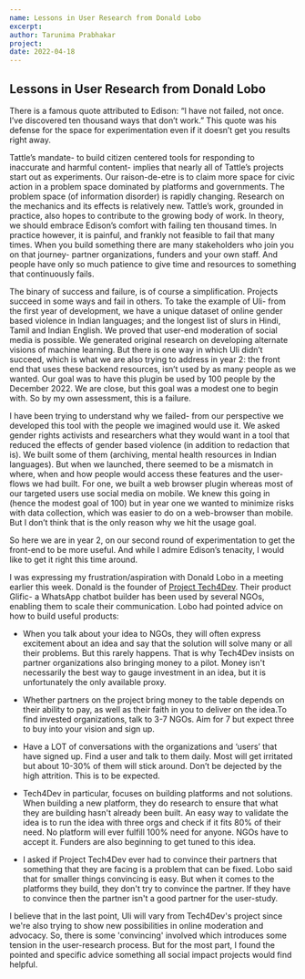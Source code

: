 ```yaml
---
name: Lessons in User Research from Donald Lobo
excerpt:
author: Tarunima Prabhakar
project:
date: 2022-04-18
---
```



<ContentPageShell>

## Lessons in User Research from Donald Lobo

There is a famous quote attributed to Edison: “I have not failed, not once.  I’ve discovered ten thousand ways that don’t work.” This quote was his defense for the space for experimentation even if it doesn’t get you results right away.

Tattle’s mandate- to build citizen centered tools for responding to inaccurate and harmful content- implies that nearly all of Tattle’s projects start out as experiments. Our raison-de-etre is to claim more space for civic action in a problem space dominated by platforms and governments. The problem space (of information disorder) is rapidly changing. Research on the mechanics and its effects is relatively new. Tattle’s work, grounded in practice, also hopes to contribute to the growing body of work. In theory, we should embrace Edison’s comfort with failing ten thousand times. In practice however, it is painful, and frankly not feasible to fail that many times. When you build something there are many stakeholders who join you on that journey- partner organizations, funders and your own staff. And people have only so much patience to give time and resources to something that continuously fails.

The binary of success and failure, is of course a simplification. Projects succeed in some ways and fail in others. To take the example of Uli- from the first year of development, we have a unique dataset of online gender based violence in Indian languages; and the longest list of slurs in Hindi, Tamil and Indian English. We proved that user-end moderation of social media is possible. We generated original research on developing alternate visions of machine learning. But there is one way in which Uli didn’t succeed, which is what we are also trying to address in year 2: the front end that uses these backend resources, isn’t used by as many people as we wanted. Our goal was to have this plugin be used by 100 people by the December 2022. We are close, but this goal was a modest one to begin with. So by my own assessment, this is a failure.

I have been trying to understand why we failed- from our perspective we developed this tool with the people we imagined would use it. We asked gender rights activists and researchers what they would want in a tool that reduced the effects of gender based violence (in addition to redaction that is). We built some of them (archiving, mental health resources in Indian languages). But when we launched, there seemed to be a mismatch in where, when and how people would access these features and the user-flows we had built. For one, we built a web browser plugin whereas most of our targeted users use social media on mobile. We knew this going in (hence the modest goal of 100) but in year one we wanted to minimize risks with data collection, which was easier to do on a web-browser than mobile. But I don’t think that is the only reason why we hit the usage goal.

So here we are in year 2, on our second round of experimentation to get the front-end to be more useful. And while I admire Edison’s tenacity, I would like to get it right this time around.

I was expressing my frustration/aspiration with Donald Lobo in a meeting earlier this week. Donald is the founder of [Project Tech4Dev](https://projecttech4dev.org/). Their product Glific- a WhatsApp chatbot builder has been used by several NGOs, enabling them to scale their communication. Lobo had pointed advice on how to build useful products:

* When you talk about your idea to NGOs, they will often express excitement about an idea and say that the solution will solve many or all their problems. But this rarely happens. That is why Tech4Dev insists on partner organizations also bringing money to a pilot. Money isn't necessarily the best way to gauge investment in an idea, but it is unfortunately the only available proxy.

* Whether partners on the project bring money to the table depends on their ability to pay, as well as their faith in you to deliver on the idea.To find invested organizations, talk to 3-7 NGOs. Aim for 7 but expect three to buy into your vision and sign up.

* Have a LOT of conversations with the organizations and ‘users’ that have signed up. Find a user and talk to them daily. Most will get irritated but about 10-30% of them will stick around. Don’t be dejected by the high attrition. This is to be expected.

* Tech4Dev in particular, focuses on building platforms and not solutions.  When building a new platform, they do research to ensure that what they are building hasn't already been built. An easy way to validate the idea is to run the idea with three orgs and check if it fits 80% of their need. No platform will ever fulfill 100% need for anyone. NGOs have to accept it. Funders are also beginning to get tuned to this idea.

* I asked if Project Tech4Dev ever had to convince their partners that something that they are facing is a problem that can be fixed. Lobo said that for smaller things convincing is easy. But when it comes to the platforms they build, they don't try to convince the partner. If they have to convince then the partner isn't a good partner for the user-study.

I believe that in the last point, Uli will vary from Tech4Dev's project since we're also trying to show new possibilities in online moderation and advocacy. So, there is some 'convincing' involved which introduces some tension in the user-research process. But for the most part, I found the pointed and specific advice something all social impact projects would find helpful. 

</ContentPageShell>